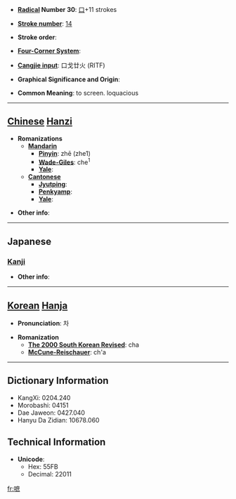 * '''[[Wiktionary:Chinese radical index| Radical]] Number 30''': [[Wiktionary:Chinese radical index 口|口]]+11 strokes

* '''[[Wiktionary:Chinese total strokes index|Stroke number]]''': [[Wiktionary:Chinese total strokes index 14|14]]

* '''Stroke order''': 

* '''[[Wiktionary:Chinese four corner index|Four-Corner System]]''': 

* '''[[Wiktionary:Chinese Cangjie index|Cangjie input]]''': 口戈廿火 (RITF)

* '''Graphical Significance and Origin''': 

* '''Common Meaning''': to screen. loquacious

----

== [[Chinese]] [[Hanzi]] ==

* '''Romanizations'''
** '''[[Mandarin]]'''
*** '''[[Pinyin]]''': zhē (zhe1)
*** '''[[Wade-Giles]]''': che<sup>1</sup>
*** '''[[Yale]]''': 
** '''[[Cantonese]]'''
*** '''[[Jyutping]]''':
*** '''[[Penkyamp]]''': 
*** '''[[Yale]]''': 

* '''Other info''': 

----

==Japanese==
===[[Kanji]]===
{{kanji|on readings=[[しゃ]] (sha), [[しょ]] (sho)|kun readings=[[さえぎる]] (saegiru)}}

* '''Other info''':  

----

== [[Korean]] [[Hanja]] ==

* '''Pronunciation''': 차

* '''Romanization'''
** '''[[The 2000 South Korean Revised Romanization|The 2000 South Korean Revised]]''': cha
** '''[[McCune-Reischauer]]''': ch'a

----

== Dictionary Information ==

* KangXi: 0204.240
* Morobashi: 04151
* Dae Jaweon: 0427.040
* Hanyu Da Zidian: 10678.060

== Technical Information ==

* '''Unicode''':
** Hex: 55FB
** Decimal: 22011

[[fr:嗻]]